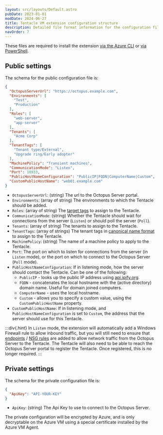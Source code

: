 ```yaml
---
layout: src/layouts/Default.astro
pubDate: 2023-01-01
modDate: 2024-06-27
title: Tentacle VM extension configuration structure
description: Detailed file format information for the configuration files required for the Azure Tentacle VM Extension
navOrder: 7
---
```


<AzureVMExtensionDeprecated />

These files are required to install the extension [via the Azure CLI](/docs/infrastructure/deployment-targets/tentacle/windows/azure-virtual-machines/via-the-azure-cli/) or [via PowerShell](/docs/infrastructure/deployment-targets/tentacle/windows/azure-virtual-machines/via-powershell).

## Public settings

The schema for the public configuration file is:

```json
{
  "OctopusServerUrl": "https://octopus.example.com",
  "Environments": [
    "Test",
    "Production"
  ],
  "Roles": [
    "web-server",
    "app-server"
  ],
  "Tenants": [
    "Acme Corp"
  ],
  "TenantTags": [
    "Tenant type/External",
    "Upgrade ring/Early adopter"
  ],
  "MachinePolicy": "Transient machines",
  "CommunicationMode": "Listen",
  "Port": 10933,
  "PublicHostNameConfiguration": "PublicIP|FQDN|ComputerName|Custom",
  "CustomPublicHostName": "web01.example.com"
}

```

* `OctopusServerUrl`: (string) The url to the Octopus Server portal.
* `Environments`: (array of string) The environments to which the Tentacle should be added.
* `Roles`: (array of string) The [target tags](/docs/infrastructure/deployment-targets/target-tags) to assign to the Tentacle.
* `CommunicationMode`: (string) Whether the Tentacle should wait for connections from the server (`Listen`) or should poll the server (`Poll`).
* `Tenants`: (array of string) The tenants to assign to the Tentacle.
* `TenantTags`: (array of strings) The tenant tags in [canonical name format](/docs/tenants/tenant-tags/#referencing-tenant-tags) to assign to the Tentacle.
* `MachinePolicy`: (string) The name of a machine policy to apply to the Tentacle.
* `Port`: The port on which to listen for connections from the server (in `Listen` mode), or the port on which to connect to the Octopus Server (`Poll` mode).
* `PublicHostNameConfiguration`: If in listening mode, how the server should contact the Tentacle. Can be one of the following:
  * `PublicIP` - looks up the public IP address using [api.ipify.org](https://api.ipify.org).
  * `FQDN` - concatenates the local hostname with the (active directory) domain name. Useful for domain joined computers.
  * `ComputerName` - uses the local hostname.
  * `Custom` - allows you to specify a custom value, using the `CustomPublicHostName` property.
* `CustomPublicHostName`: If in listening mode, and `PublicHostNameConfiguration` is set to `Custom`, the address that the server should use for this Tentacle.

:::div{.hint}
In `Listen` mode, the extension will automatically add a Windows Firewall rule to allow inbound traffic, but you will still need to ensure that [endpoints](https://docs.microsoft.com/en-us/azure/virtual-machines/windows/classic/setup-endpoints) / [NSG rules](https://docs.microsoft.com/en-us/azure/virtual-network/virtual-networks-nsg) are added to allow network traffic from the Octopus Server to the Tentacle.
The Tentacle will also need to be able to reach the Octopus Server portal to register the Tentacle. Once registered, this is no longer required.
:::

## Private settings

The schema for the private configuration file is:

```json
{
  "ApiKey": "API-YOUR-KEY"
}
```

* `ApiKey`: (string) The Api Key to use to connect to the Octopus Server.

The private configuration will be encrypted by Azure, and is only decryptable on the Azure VM using a special certificate installed by the Azure VM Agent.
